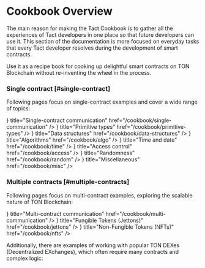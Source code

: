 # Cookbook Overview


The main reason for making the Tact Cookbook is to gather all the experiences of Tact developers in one place so that future developers can use it. This section of the documentation is more focused on everyday tasks that every Tact developer resolves during the development of smart contracts.

Use it as a recipe book for cooking up delightful smart contracts on TON Blockchain without re-inventing the wheel in the process.

<Steps>

### Single contract [#single-contract]

Following pages focus on single-contract examples and cover a wide range of topics:

<Cards>
  <Cards.Card
    icon={<OneIcon />}
    title="Single-contract communication"
    href="/cookbook/single-communication"
  />
  <Cards.Card
    icon={<GearIcon />}
    title="Primitive types"
    href="/cookbook/primitive-types"
  />
  <Cards.Card
    icon={<BoxIcon />}
    title="Data structures"
    href="/cookbook/data-structures"
  />
  <Cards.Card
    icon={<FormulaIcon />}
    title="Algorithms"
    href="/cookbook/algo"
  />
  <Cards.Card
    icon={<RowsIcon />}
    title="Time and date"
    href="/cookbook/time"
  />
  <Cards.Card
    icon={<WarningIcon />}
    title="Access control"
    href="/cookbook/access"
  />
  <Cards.Card
    icon={<StarsIcon />}
    title="Randomness"
    href="/cookbook/random"
  />
  <Cards.Card
    icon={<DropperIcon />}
    title="Miscellaneous"
    href="/cookbook/misc"
  />
</Cards>

### Multiple contracts [#multiple-contracts]

Following pages focus on multi-contract examples, exploring the scalable nature of TON Blockchain:

<Cards>
  <Cards.Card
    icon={<DiagramIcon />}
    title="Multi-contract communication"
    href="/cookbook/multi-communication"
  />
  <Cards.Card
    icon={<LightningIcon />}
    title="Fungible Tokens (Jettons)"
    href="/cookbook/jettons"
  />
  <Cards.Card
    icon={<IdCardIcon />}
    title="Non-Fungible Tokens (NFTs)"
    href="/cookbook/nfts"
  />
</Cards>

Additionally, there are examples of working with popular TON DEXes (Decentralized EXchanges), which often require many contracts and complex logic:

<Cards>
  <Cards.Card
    arrow
    title="DeDust.io"
    href="/cookbook/dexes/dedust"
  />
  <Cards.Card
    arrow
    title="STON.fi"
    href="/cookbook/dexes/stonfi"
  />
</Cards>

</Steps>
